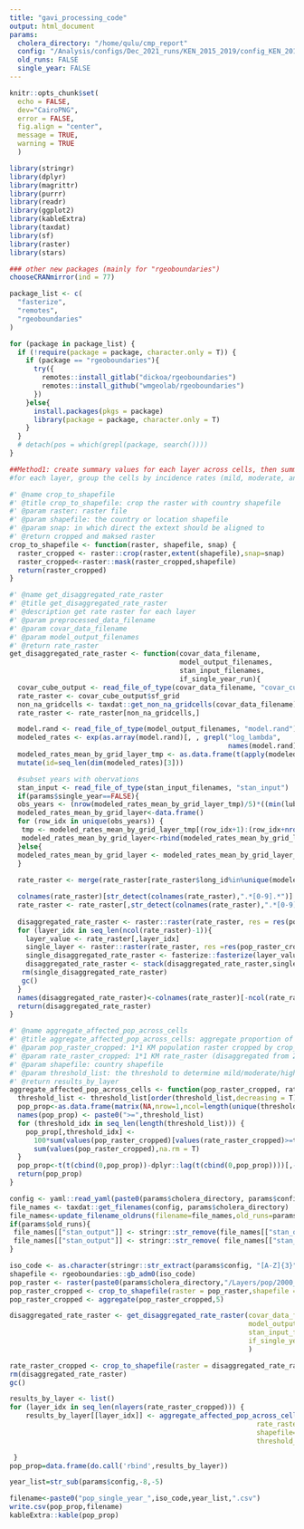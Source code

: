 ```yaml
---
title: "gavi_processing_code"
output: html_document
params: 
  cholera_directory: "/home/qulu/cmp_report"
  config: "/Analysis/configs/Dec_2021_runs/KEN_2015_2019/config_KEN_2015_2019_censoring.yml"
  old_runs: FALSE
  single_year: FALSE
---
```


```r
knitr::opts_chunk$set(
  echo = FALSE,
  dev="CairoPNG",
  error = FALSE,
  fig.align = "center",
  message = TRUE,
  warning = TRUE
  )

library(stringr)
library(dplyr)
library(magrittr)
library(purrr)
library(readr)
library(ggplot2)
library(kableExtra)
library(taxdat)
library(sf)
library(raster)
library(stars)

### other new packages (mainly for "rgeoboundaries")
chooseCRANmirror(ind = 77)

package_list <- c(
  "fasterize", 
  "remotes",
  "rgeoboundaries"
)

for (package in package_list) {
  if (!require(package = package, character.only = T)) {
    if (package == "rgeoboundaries"){
      try({
        remotes::install_gitlab("dickoa/rgeoboundaries")
        remotes::install_github("wmgeolab/rgeoboundaries")
      })
    }else{
      install.packages(pkgs = package)
      library(package = package, character.only = T)
    }
  }
  # detach(pos = which(grepl(package, search())))
}
```

```r
##Method1: create summary values for each layer across cells, then summarize across layers to get CIs.
#for each layer, group the cells by incidence rates (mild, moderate, and high incidence areas)

#' @name crop_to_shapefile
#' @title crop_to_shapefile: crop the raster with country shapefile
#' @param raster: raster file
#' @param shapefile: the country or location shapefile
#' @param snap: in which direct the extext should be aligned to
#' @return cropped and maksed raster 
crop_to_shapefile <- function(raster, shapefile, snap) {
  raster_cropped <- raster::crop(raster,extent(shapefile),snap=snap)
  raster_cropped<-raster::mask(raster_cropped,shapefile)
  return(raster_cropped)
}

#' @name get_disaggregated_rate_raster
#' @title get_disaggregated_rate_raster
#' @description get rate raster for each layer 
#' @param preprocessed_data_filename
#' @param covar_data_filename
#' @param model_output_filenames
#' @return rate_raster
get_disaggregated_rate_raster <- function(covar_data_filename,
                                          model_output_filenames,
                                          stan_input_filenames,
                                          if_single_year_run){
  covar_cube_output <- read_file_of_type(covar_data_filename, "covar_cube_output")
  rate_raster <- covar_cube_output$sf_grid
  non_na_gridcells <- taxdat::get_non_na_gridcells(covar_data_filename)
  rate_raster <- rate_raster[non_na_gridcells,]

  model.rand <- read_file_of_type(model_output_filenames, "model.rand")
  modeled_rates <- exp(as.array(model.rand)[, , grepl("log_lambda",
                                                      names(model.rand)), drop = FALSE])
  modeled_rates_mean_by_grid_layer_tmp <- as.data.frame(t(apply(modeled_rates, c(1,3), mean)))%>%
  mutate(id=seq_len(dim(modeled_rates)[3]))

  #subset years with obervations
  stan_input <- read_file_of_type(stan_input_filenames, "stan_input")
  if(params$single_year==FALSE){
  obs_years <- (nrow(modeled_rates_mean_by_grid_layer_tmp)/5)*((min(lubridate::year(stan_input$sf_cases_resized$TL)):max(lubridate::year(stan_input$sf_cases_resized$TR)))-2015)    
  modeled_rates_mean_by_grid_layer<-data.frame()
  for (row_idx in unique(obs_years)) {
   tmp <- modeled_rates_mean_by_grid_layer_tmp[(row_idx+1):(row_idx+nrow(modeled_rates_mean_by_grid_layer_tmp)/5),]
   modeled_rates_mean_by_grid_layer<-rbind(modeled_rates_mean_by_grid_layer,tmp)}
  }else{
  modeled_rates_mean_by_grid_layer <- modeled_rates_mean_by_grid_layer_tmp
  }
  
  rate_raster <- merge(rate_raster[rate_raster$long_id%in%unique(modeled_rates_mean_by_grid_layer$id),],modeled_rates_mean_by_grid_layer,by.x="long_id",by.y="id")

  colnames(rate_raster)[str_detect(colnames(rate_raster),".*[0-9].*")] <- paste0("layer",seq_len(dim(modeled_rates)[1]))
  rate_raster <- rate_raster[,str_detect(colnames(rate_raster),".*[0-9].*")]
  
  disaggregated_rate_raster <- raster::raster(rate_raster, res = res(pop_raster_cropped))
  for (layer_idx in seq_len(ncol(rate_raster)-1)){
    layer_value <- rate_raster[,layer_idx]
    single_layer <- raster::raster(rate_raster, res =res(pop_raster_cropped))
    single_disaggregated_rate_raster <- fasterize::fasterize(layer_value, single_layer, field = paste0("layer",layer_idx))
    disaggregated_rate_raster <- stack(disaggregated_rate_raster,single_disaggregated_rate_raster)
   rm(single_disaggregated_rate_raster)
   gc()
  }
  names(disaggregated_rate_raster)<-colnames(rate_raster)[-ncol(rate_raster)]
  return(disaggregated_rate_raster)
}

#' @name aggregate_affected_pop_across_cells
#' @title aggregate_affected_pop_across_cells: aggregate proportion of population living in each incidence group across cells for each layer
#' @param pop_raster_cropped: 1*1 KM population raster cropped by crop_to_shapefile function
#' @param rate_raster_cropped: 1*1 KM rate_raster (disaggregated from 20*20 KM rater raster) cropped by crop_to_shapefile function
#' @param shapefile: country shapefile
#' @param threshold_list: the threshold to determine mild/moderate/high incidence areas
#' @return results_by_layer
aggregate_affected_pop_across_cells <- function(pop_raster_cropped, rate_raster_cropped,shapefile,threshold_list){
  threshold_list <- threshold_list[order(threshold_list,decreasing = T)]
  pop_prop<-as.data.frame(matrix(NA,nrow=1,ncol=length(unique(threshold_list))))
  names(pop_prop) <- paste0(">=",threshold_list)
  for (threshold_idx in seq_len(length(threshold_list))) {
    pop_prop[,threshold_idx] <-
      100*sum(values(pop_raster_cropped)[values(rate_raster_cropped)>=threshold_list[threshold_idx]],na.rm=T)/
      sum(values(pop_raster_cropped),na.rm = T)
  }
  pop_prop<-t(t(cbind(0,pop_prop))-dplyr::lag(t(cbind(0,pop_prop))))[,-1]
  return(pop_prop)
}

```

```r
config <- yaml::read_yaml(paste0(params$cholera_directory, params$config))
file_names <- taxdat::get_filenames(config, params$cholera_directory)
file_names<-update_filename_oldruns(filename=file_names,old_runs=params$old_runs)
if(params$old_runs){
 file_names[["stan_output"]] <- stringr::str_remove(file_names[["stan_output"]],"iv-wN-cwN-csF-teT-teaF-weF.")
 file_names[["stan_output"]] <- stringr::str_remove( file_names[["stan_output"]],"-F")
}

iso_code <- as.character(stringr::str_extract(params$config, "[A-Z]{3}"))
shapefile <- rgeoboundaries::gb_adm0(iso_code)
pop_raster <- raster(paste0(params$cholera_directory,"/Layers/pop/2000_1km_Aggregated.tif"))
pop_raster_cropped <- crop_to_shapefile(raster = pop_raster,shapefile = shapefile,snap="out")
pop_raster_cropped <- aggregate(pop_raster_cropped,5)

disaggregated_rate_raster <- get_disaggregated_rate_raster(covar_data_filename=file_names[["covar"]],
                                                           model_output_filenames=file_names[["stan_output"]],
                                                           stan_input_filenames=file_names[['stan_input']],
                                                           if_single_year_run=params$single_year
                                                           )

rate_raster_cropped <- crop_to_shapefile(raster = disaggregated_rate_raster,shapefile = shapefile,snap="out")
rm(disaggregated_rate_raster)
gc()
```

```r
results_by_layer <- list()
for (layer_idx in seq_len(nlayers(rate_raster_cropped))) {
    results_by_layer[[layer_idx]] <- aggregate_affected_pop_across_cells(pop_raster_cropped=pop_raster_cropped,
                                                             rate_raster_cropped=rate_raster_cropped[[layer_idx]],
                                                             shapefile=shapefile,
                                                             threshold_list=c(0.001,0.0001,0.00001))

 }
pop_prop=data.frame(do.call('rbind',results_by_layer))

year_list=str_sub(params$config,-8,-5)

filename<-paste0("pop_single_year_",iso_code,year_list,".csv")
write.csv(pop_prop,filename)
kableExtra::kable(pop_prop)
```
